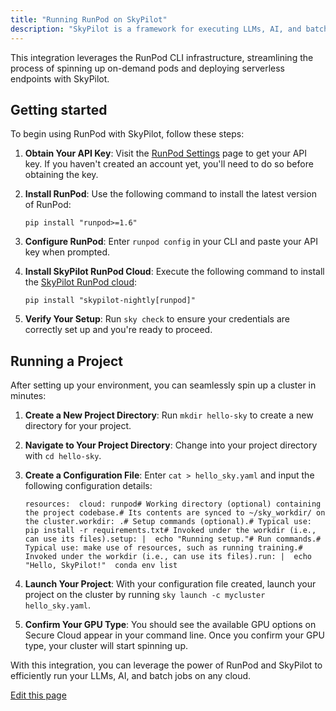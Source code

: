 ```yaml
---
title: "Running RunPod on SkyPilot"
description: "SkyPilot is a framework for executing LLMs, AI, and batch jobs on any cloud, offering maximum cost savings, highest GPU availability, and managed execution."
---
```


This integration leverages the RunPod CLI infrastructure, streamlining the process of spinning up on-demand pods and deploying serverless endpoints with SkyPilot.

## Getting started[​](#getting-started "Direct link to Getting started")

To begin using RunPod with SkyPilot, follow these steps:

1. **Obtain Your API Key**: Visit the [RunPod Settings](https://www.runpod.io/console/user/settings) page to get your API key. If you haven't created an account yet, you'll need to do so before obtaining the key.

2. **Install RunPod**: Use the following command to install the latest version of RunPod:

   ```
   pip install "runpod>=1.6"
   ```

3. **Configure RunPod**: Enter `runpod config` in your CLI and paste your API key when prompted.

4. **Install SkyPilot RunPod Cloud**: Execute the following command to install the [SkyPilot RunPod cloud](https://skypilot.readthedocs.io/en/latest/getting-started/installation.html#runpod):

   ```
   pip install "skypilot-nightly[runpod]"
   ```

5. **Verify Your Setup**: Run `sky check` to ensure your credentials are correctly set up and you're ready to proceed.

## Running a Project[​](#running-a-project "Direct link to Running a Project")

After setting up your environment, you can seamlessly spin up a cluster in minutes:

1. **Create a New Project Directory**: Run `mkdir hello-sky` to create a new directory for your project.

2. **Navigate to Your Project Directory**: Change into your project directory with `cd hello-sky`.

3. **Create a Configuration File**: Enter `cat > hello_sky.yaml` and input the following configuration details:

   ```
   resources:  cloud: runpod# Working directory (optional) containing the project codebase.# Its contents are synced to ~/sky_workdir/ on the cluster.workdir: .# Setup commands (optional).# Typical use: pip install -r requirements.txt# Invoked under the workdir (i.e., can use its files).setup: |  echo "Running setup."# Run commands.# Typical use: make use of resources, such as running training.# Invoked under the workdir (i.e., can use its files).run: |  echo "Hello, SkyPilot!"  conda env list
   ```

4. **Launch Your Project**: With your configuration file created, launch your project on the cluster by running `sky launch -c mycluster hello_sky.yaml`.

5. **Confirm Your GPU Type**: You should see the available GPU options on Secure Cloud appear in your command line. Once you confirm your GPU type, your cluster will start spinning up.

With this integration, you can leverage the power of RunPod and SkyPilot to efficiently run your LLMs, AI, and batch jobs on any cloud.

[Edit this page](https://github.com/runpod/docs/blob/main/docs/integrations/skypilot/skypilot.md)
